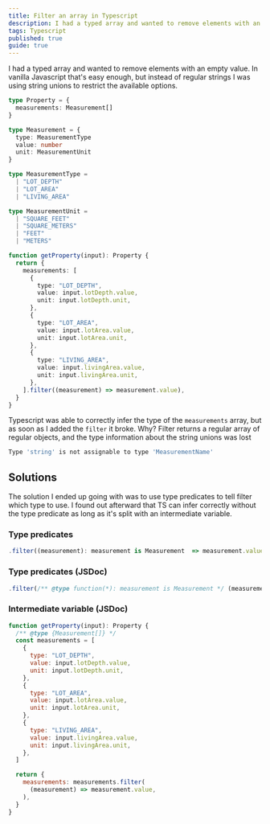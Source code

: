 ```yaml
---
title: Filter an array in Typescript
description: I had a typed array and wanted to remove elements with an empty value, but Array.Filter returns a regular array of regular objects, and the type information about the string unions was lost
tags: Typescript
published: true
guide: true
---
```


I had a typed array and wanted to remove elements with an empty value. In vanilla Javascript that's easy enough, but instead of regular strings I was using string unions to restrict the available options.

```ts numbered {40}
type Property = {
  measurements: Measurement[]
}

type Measurement = {
  type: MeasurementType
  value: number
  unit: MeasurementUnit
}

type MeasurementType =
  | "LOT_DEPTH"
  | "LOT_AREA"
  | "LIVING_AREA"

type MeasurementUnit =
  | "SQUARE_FEET"
  | "SQUARE_METERS"
  | "FEET"
  | "METERS"

function getProperty(input): Property {
  return {
    measurements: [
      {
        type: "LOT_DEPTH",
        value: input.lotDepth.value,
        unit: input.lotDepth.unit,
      },
      {
        type: "LOT_AREA",
        value: input.lotArea.value,
        unit: input.lotArea.unit,
      },
      {
        type: "LIVING_AREA",
        value: input.livingArea.value,
        unit: input.livingArea.unit,
      },
    ].filter((measurement) => measurement.value),
  }
}
```

Typescript was able to correctly infer the type of the `measurements` array, but as soon as I added the `filter` it broke. Why? Filter returns a regular array of regular objects, and the type information about the string unions was lost

```sh
Type 'string' is not assignable to type 'MeasurementName'
```

## Solutions

The solution I ended up going with was to use type predicates to tell filter which type to use. I found out afterward that TS can infer correctly without the type predicate as long as it's split with an intermediate variable.

### Type predicates

```ts
.filter((measurement): measurement is Measurement  => measurement.value)
```

### Type predicates (JSDoc)

```js
.filter(/** @type function(*): measurement is Measurement */ (measurement) => measurement.value)
```

### Intermediate variable (JSDoc)

```js
function getProperty(input): Property {
  /** @type {Measurement[]} */
  const measurements = [
    {
      type: "LOT_DEPTH",
      value: input.lotDepth.value,
      unit: input.lotDepth.unit,
    },
    {
      type: "LOT_AREA",
      value: input.lotArea.value,
      unit: input.lotArea.unit,
    },
    {
      type: "LIVING_AREA",
      value: input.livingArea.value,
      unit: input.livingArea.unit,
    },
  ]

  return {
    measurements: measurements.filter(
      (measurement) => measurement.value,
    ),
  }
}
```
